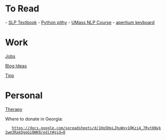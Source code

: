 = To Read =

- [[https://web.stanford.edu/~jurafsky/slp3/|SLP Textbook]]
- [[https://github.com/gwk/pithy|Python pithy]]
- [[https://people.cs.umass.edu/~miyyer/cs685/schedule.html|UMass NLP Course]]
- [[https://github.com/apertium/apertium-keyboard|apertium keyboard]]


= Work =

[[Jobs]]

[[Blog Ideas]]

[[Tips]]

= Personal =

[[Therapy]]

Where to donate in Georgia:
    https://docs.google.com/spreadsheets/d/1Ho5HxLJhuWxy1QKzi4_7Ryt6Nvk2wm3RakOgeGiOWK0/edit#gid=0



